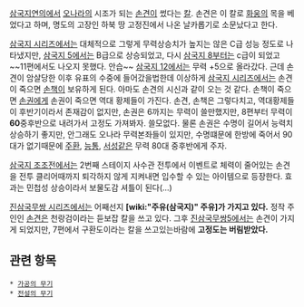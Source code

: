 [[삼국지연의]]에서 [[오]]나라의 시조가 되는 [[손견]]이 썼다는 [[칼]]. 손견은 이 칼로 [[화웅]]의 목을 베었다고 하며, 명도의 고장인 하북 땅 고정진에서 나온 날카롭기로 소문났다고 한다.

[[삼국지 시리즈]]에서는 대체적으로 그렇게 무력상승치가 높지는 않은 C급 성능 정도로 나타냈지만, [[삼국지 5]]에서는 B급으로 상승되었고, 다시 [[삼국지 8]]부터는 c급이 되었고~~11편에서도 나오지 못했다. 안습~~ [[삼국지 12]]에서는 무력 +5으로 올라갔다. 근데 손견이 암살당한 이후 유표의 수중에 들어갔을법한데 이상하게 [[삼국지 시리즈]]에서는 손견이 죽으면 [[손책]]이 보유하게 된다. 아마도 손견의 시신과 같이 오는 것 같다. 손책이 죽으면 [[손권]]에게 손권이 죽으면 역대 황제들이 가진다. 손견, 손책은 그렇다치고, 역대황제들이 후반기이라서 존재감이 없지만, 손권은 6까지는 무력이 쓸만했지만, 8편부터 무력이 '''60'''중후반으로 내려가서 고정도 가져봐자. 쓸모없다. 물론 손권은 수명이 길어서 능력치상승하기 좋지만, 안그래도 오나라 무력본좌들이 있지만, 수명떄문에 한방에 죽어서 90대가 없기때문에 [[주환]], [[능통]], [[서성]]같은 무력 80대 중후반에게 주자.

[[삼국지 조조전]]에서는 2번째 스테이지 사수관 전투에서 이벤트로 체력이 줄어있는 손견을 전투 클리어때까지 퇴각하지 않게 지켜내면 입수할 수 있는 아이템으로 등장한다. 효과는 민첩성 상승이라서 보물도감 셔틀이 된다(...)

[[진삼국무쌍 시리즈]]에서는 어째선지 '''[wiki:"주유(삼국지)" 주유]가 가지고 있다.''' 정작 주인인 [[손견]]은 천랑검이라는 듣보잡 칼을 쓰고 있다. 그후 [[진삼국무쌍5]]에서는 손견이 가지게 되었지만, 7편에서 구환도이라는 칼을 쓰고있는바람에 '''고정도는 버림받았다.'''
== 관련 항목 ==
 * [[가공의 무기]]
 * [[전설의 무기]]
